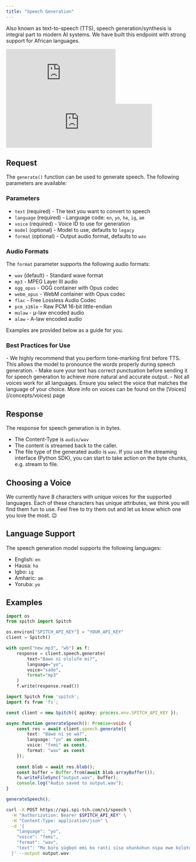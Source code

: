```yaml
---
title: "Speech Generation"
---
```


Also known as text-to-speech (TTS), speech generation/synthesis is integral part to modern AI systems. We have built this endpoint with strong support for African languages.
<iframe
  className="w-full aspect-video rounded-xl"
  src="https://www.youtube.com/embed/qgGS55efGxc?si=aipAieBX4xS5U2k-"
  title="Speech Generation on Spitch"
  frameBorder="0"
  allow="accelerometer; autoplay; clipboard-write; encrypted-media; gyroscope; picture-in-picture"
  allowFullScreen
></iframe>

<iframe
  src="https://cdn.spitch.studio/embed/reader?readerId=fee6162a-2cd9-47b5-9bd6-a84ec8c1de0b"
  width="400"
  height="120"
  style="border:none;">
</iframe>

## Request

The `generate()` function can be used to generate speech. The following parameters are available:

### Parameters

- `text` (required) - The text you want to convert to speech
- `language` (required) - Language code: `en`, `yo`, `ha`, `ig`, `am`  
- `voice` (required) - Voice ID to use for generation
- `model` (optional) - Model to use, defaults to `legacy`
- `format` (optional) - Output audio format, defaults to `wav`

### Audio Formats

The `format` parameter supports the following audio formats:
- `wav` (default) - Standard wave format
- `mp3` - MPEG Layer III audio
- `ogg_opus` - OGG container with Opus codec
- `webm_opus` - WebM container with Opus codec  
- `flac` - Free Lossless Audio Codec
- `pcm_s16le` - Raw PCM 16-bit little-endian
- `mulaw` - μ-law encoded audio
- `alaw` - A-law encoded audio

Examples are provided below as a guide for you.

### Best Practices for Use


<Info>
- We highly recommend that you perform tone-marking first before TTS. This allows the model to pronounce the words properly during speech generation.
- Make sure your text has correct punctuation before sending it for speech generation to achieve more natural and accurate output.
- Not all voices work for all languages. Ensure you select the voice that matches the language of your choice. More info on voices can be found on the [Voices](/concepts/voices) page

</Info>

## Response

The response for speech generation is in bytes.

- The Content-Type is `audio/wav`
- The content is streamed back to the caller.
- The file type of the generated audio is `wav`.
  If you use the streaming interface (Python SDK), you can start to take action on the byte chunks, e.g. stream to file.

## Choosing a Voice

We currently have 8 characters with unique voices for the supported languages.
Each of these characters has unique attributes, we think you will find them fun to use. Feel free to try them out and let us know which one you love the most. 😉

## Language Support

The speech generation model supports the following languages:

- English: `en`
- Hausa: `ha`
- Igbo: `ig`
- Amharic: `am`
- Yoruba: `yo`

## Examples

<CodeGroup dropdown>

```python Python
import os
from spitch import Spitch

os.environ["SPITCH_API_KEY"] = "YOUR_API_KEY"
client = Spitch()

with open("new.mp3", "wb") as f:
    response = client.speech.generate(
        text="Bawo ni ololufe mi?",
        language="yo",
        voice="sade",
        format="mp3"
    )
    f.write(response.read())
```

```typescript TypeScript
import Spitch from 'spitch';
import fs from 'fs';

const client = new Spitch({ apiKey: process.env.SPITCH_API_KEY });

async function generateSpeech(): Promise<void> {
    const res = await client.speech.generate({
        text: "Báwo ní ṣe wà?",
        language: "yo" as const,
        voice: "femi" as const,
        format: "wav" as const
    });
    
    const blob = await res.blob();
    const buffer = Buffer.from(await blob.arrayBuffer());
    fs.writeFileSync("output.wav", buffer);
    console.log("Audio saved to output.wav");
}

generateSpeech();
```

```bash cURL
curl -X POST https://api.spi-tch.com/v1/speech \
  -H "Authorization: Bearer $SPITCH_API_KEY" \
  -H "Content-Type: application/json" \
  -d '{
    "language": "yo",
    "voice": "femi",
    "format": "wav",
    "text": "Mo bọ̀rọ̀ ṣùgbọ́n emi ko ranti sísọ ohunkohun nipa ewe kọlọtọ, emi ni àwọn ṣe ede nla emi ko ni àwọn ijiroro ẹni-kọọkan tabi iranti ati pe emi ko ni idaduro alaye lati àwọn ibaraẹnisọrọ tẹlẹ, ni igba kọọkan ti o ba ni ijiroro tuntun ti o ba fẹ lati mọ nkan nipa ewe kọlọtọ emi yoo ni idunnu lati gbiyanju lati ranlọwọ pẹlu iyẹnì olèbiribiri miiran lẹyin ẹ̀hin."
  }' --output output.wav
  ```

</CodeGroup>
